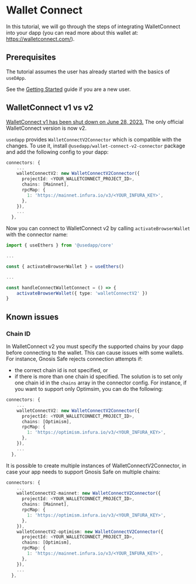 # Wallet Connect

In this tutorial, we will go through the steps of integrating WalletConnect into your dapp (you can read more about this wallet at: https://walletconnect.com/).

## Prerequisites

The tutorial assumes the user has already started with the basics of `useDApp`.

See the [Getting Started](/docs) guide if you are a new user.

## WalletConnect v1 vs v2

[WalletConnect v1 has been shut down on June 28, 2023.](https://docs.walletconnect.com/2.0/advanced/migration-from-v1.x/overview) The only official WalletConnect version is now v2.

`usedapp` provides `WalletConnectV2Connector` which is compatible with the changes. To use it, install `@usedapp/wallet-connect-v2-connector` package and add the following config to your dapp: 

```ts
connectors: {
    ...
    walletConnectV2: new WalletConnectV2Connector({
      projectId: <YOUR_WALLETCONNECT_PROJECT_ID>,
      chains: [Mainnet],
      rpcMap: {
        1: 'https://mainnet.infura.io/v3/<YOUR_INFURA_KEY>',
      },
    }),
    ...
  },
```

Now you can connect to WalletConnect v2 by calling `activateBrowserWallet` with the connector name:

```ts
import { useEthers } from '@usedapp/core'

...

const { activateBrowserWallet } = useEthers()

...

const handleConnectWalletConnect = () => {
    activateBrowserWallet({ type: 'walletConnectV2' })
}
```

## Known issues

### Chain ID

In WalletConnect v2 you must specify the supported chains by your dapp before connecting to the wallet. This can cause issues with some wallets. For instance, Gnosis Safe rejects connection attempts if:
- the correct chain id is not specified, or
- if there is more than one chain id specified. 
The solution is to set only one chain id in the `chains` array in the connector config. For instance, if you want to support only Optimsim, you can do the following:

```ts
connectors: {
    ...
    walletConnectV2: new WalletConnectV2Connector({
      projectId: <YOUR_WALLETCONNECT_PROJECT_ID>,
      chains: [Optimism],
      rpcMap: {
        1: 'https://optimism.infura.io/v3/<YOUR_INFURA_KEY>',
      },
    }),
    ...
  },
```

It is possible to create multiple instances of WalletConnectV2Connector, in case your app needs to support Gnosis Safe on multiple chains:

```ts
connectors: {
    ...
    walletConnectV2-mainnet: new WalletConnectV2Connector({
      projectId: <YOUR_WALLETCONNECT_PROJECT_ID>,
      chains: [Mainnet],
      rpcMap: {
        1: 'https://optimism.infura.io/v3/<YOUR_INFURA_KEY>',
      },
    }),
    walletConnectV2-optimism: new WalletConnectV2Connector({
      projectId: <YOUR_WALLETCONNECT_PROJECT_ID>,
      chains: [Optimism],
      rpcMap: {
        1: 'https://mainnet.infura.io/v3/<YOUR_INFURA_KEY>',
      },
    }),
    ...
  },
```
